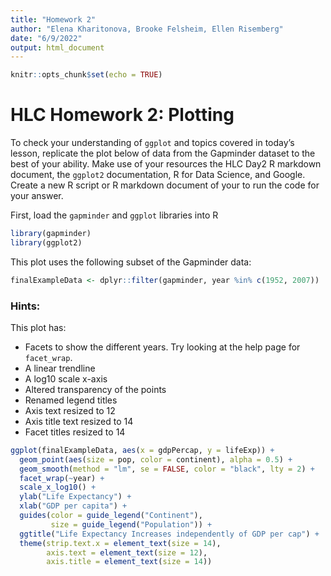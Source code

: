 ```yaml
---
title: "Homework 2"
author: "Elena Kharitonova, Brooke Felsheim, Ellen Risemberg"
date: "6/9/2022"
output: html_document
---
```


```r
knitr::opts_chunk$set(echo = TRUE)
```


# HLC Homework 2: Plotting

To check your understanding of `ggplot` and topics covered in today's lesson,
replicate the plot below of data from the Gapminder dataset to the best of your
ability. Make use of your resources the HLC Day2 R markdown document, the 
`ggplot2` documentation, R for Data Science, and Google. Create a new R script 
or R markdown document of your to run the code for your answer.

First, load the `gapminder` and `ggplot` libraries into R
 
```r
library(gapminder)
library(ggplot2)
```

This plot uses the following subset of the Gapminder data:
 
```r
finalExampleData <- dplyr::filter(gapminder, year %in% c(1952, 2007))
```

### Hints:

This plot has:     

 - Facets to show the different years. Try looking at the help page for `facet_wrap`.
 - A linear trendline
 - A log10 scale x-axis
 - Altered transparency of the points
 - Renamed legend titles
 - Axis text resized to 12
 - Axis title text resized to 14
 - Facet titles resized to 14
 

```r
ggplot(finalExampleData, aes(x = gdpPercap, y = lifeExp)) + 
  geom_point(aes(size = pop, color = continent), alpha = 0.5) + 
  geom_smooth(method = "lm", se = FALSE, color = "black", lty = 2) +
  facet_wrap(~year) + 
  scale_x_log10() + 
  ylab("Life Expectancy") + 
  xlab("GDP per capita") + 
  guides(color = guide_legend("Continent"), 
         size = guide_legend("Population")) +
  ggtitle("Life Expectancy Increases independently of GDP per cap") +
  theme(strip.text.x = element_text(size = 14),
        axis.text = element_text(size = 12),
        axis.title = element_text(size = 14))
```

